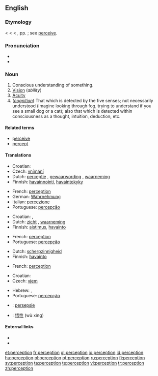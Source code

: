 ==English==
{{wikipedia}}

===Etymology===
< {{etyl|fr}} {{term|perception|lang=fr}} < {{L.||perceptio||a receiving or collecting, perception, comprehension}} < {{term|percipere}}, pp. {{term|perceptus||to obtain, perceive}}; see [[perceive]].

===Pronunciation===
* {{IPA|/pəˈsɛpʃən/}}
* {{audio|en-us-perception.ogg|Audio (US)}}

===Noun===
{{en-noun}}

# Conscious understanding of something.
# [[vision|Vision]] (''ability'')
# [[acuity|Acuity]]
# (''[[cognition]]'') That which is detected by the five senses; not necessarily understood (imagine looking through fog, trying to understand if you see a small dog or a cat); also that which is detected within consciousness as a thought, intuition, deduction, etc.

====Related terms====
* [[perceive]]
* [[percept]]

====Translations====
{{trans-top|conscious understanding of something}}
* Croatian: {{t|hr|percepcija|alt=percèpcija|f}}
* Czech: [[vnímání]] {{n}}
* Dutch: [[perceptie]] {{f}}, [[gewaarwording]] {{f}}, [[waarneming]] {{f}}
* Finnish: [[havainnointi]], [[havaintokyky]]
{{trans-mid}}
* French: [[#French|perception]] {{f}}
* German: [[Wahrnehmung]] {{f}}
* Italian: [[percezione]] {{f}}
* Portuguese: [[percepção]] {{f}}
{{trans-bottom}}

{{trans-top|vision}}
* Croatian: {{t|hr|percepcija|alt=percèpcija|f}}, {{t|hr|vid|alt=vȋd|m}}
* Dutch: [[zicht]] {{n}}, [[waarneming]] {{f}}
* Finnish: [[aistimus]], [[havainto]]
{{trans-mid}}
* French: [[#French|perception]] {{f}}
* Portuguese: [[percepção]] {{f}}
{{trans-bottom}}

{{trans-top|acuity}}
* Dutch: [[scherpzinnigheid]]
* Finnish: [[havainto]]
{{trans-mid}}
* French: [[#French|perception]] {{f}}
{{trans-bottom}}

{{trans-top|that which is detected by the five senses}}
* Croatian: {{t|hr|percepcija|alt=percèpcija|f}}
* Czech: [[vjem]] {{m}}
{{trans-mid}}
* Hebrew: {{he-translation|תפיסה|tfissa}}, {{he-translation|קליטה|klita}}
* Portuguese: [[percepção]] {{f}}
{{trans-bottom}}

{{checktrans-top}}
* {{ttbc|Afrikaans}}: [[persepsie]] {{f}}
* {{ttbc|Chinese}}: [[悟性]] (wù xìng)
{{trans-bottom}}

====External links====
* {{R:Webster 1913}}
* {{R:Century 1911}}

[[et:perception]]
[[fr:perception]]
[[gl:perception]]
[[io:perception]]
[[id:perception]]
[[hu:perception]]
[[pl:perception]]
[[pt:perception]]
[[ru:perception]]
[[fi:perception]]
[[sv:perception]]
[[ta:perception]]
[[te:perception]]
[[vi:perception]]
[[tr:perception]]
[[zh:perception]]